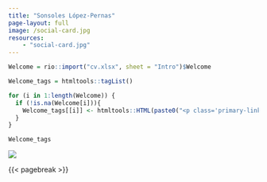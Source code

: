 ```yaml
---
title: "Sonsoles López-Pernas"
page-layout: full
image: /social-card.jpg
resources:
    - "social-card.jpg"
---
```


::: {.column-page-inset}
::: {.column-page-inset-left}
```r
Welcome = rio::import("cv.xlsx", sheet = "Intro")$Welcome

Welcome_tags = htmltools::tagList()

for (i in 1:length(Welcome)) {
  if (!is.na(Welcome[i])){
    Welcome_tags[[i]] <- htmltools::HTML(paste0("<p class='primary-links'>",Welcome[i],"</p>"))
  }
}

Welcome_tags
```


:::

<div class="column-margin column-container">
![](headshot.jpg){.rounded}
</div>
:::

{{< pagebreak >}}

::: {.column-page-inset .text-center}
 

```{=html}

<a class="btn btn-dark btn-social" style=" border: none;"  href="https://github.com/sonsoleslp" target="_blank" rel="noopener noreferrer">
    <i class="bi bi-github" role='img' aria-label='Github'></i>
</a>

<a class="btn btn-primary btn-social"  style="background-color: #0B65C2; border: none;"  href="https://www.linkedin.com/in/drew-dimmery/" target="_blank" rel="noopener noreferrer">
    <i class="bi bi-linkedin" role='img' aria-label='LinkedIn'></i>
</a>

<a class="btn btn-primary btn-social"  style="background-color: #3F80EC; border: none;"  href="https://scholar.google.com/citations?user=67eUI4gAAAAJ" target="_blank" rel="noopener noreferrer">
    <i class="ai ai-google-scholar" role='img' aria-label='Google Scholar'></i>
</a>

<a class="btn btn-info btn-social" style="background-color: #188CD8; border: none;"  href="https://twitter.com/sonsoleslp" target="_blank" rel="noopener noreferrer">
    <i class="bi bi-twitter" role='img' aria-label='Twitter'></i>
</a>

 <a class="btn btn-primary btn-social" style="background-color: #00D0AE; border: none;" href="https://www.researchgate.net/profile/Sonsoles-Lopez-Pernas" target="_blank" rel="noopener noreferrer">
    <i class="ai ai-researchgate" role='img' aria-label='Research Gate'></i>
</a>
 
  <a class="btn btn-success btn-social" style="background-color: #A6CE39; border: none;" href="https://orcid.org/0000-0002-9621-1392" target="_blank" rel="noopener noreferrer">
    <i class="ai ai-orcid" role='img' aria-label='Orcid'></i>
</a>
```
:::


